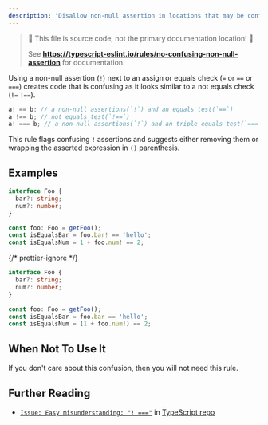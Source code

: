 ---
description: 'Disallow non-null assertion in locations that may be confusing.'
---


> 🛑 This file is source code, not the primary documentation location! 🛑
>
> See **https://typescript-eslint.io/rules/no-confusing-non-null-assertion** for documentation.

Using a non-null assertion (`!`) next to an assign or equals check (`=` or `==` or `===`) creates code that is confusing as it looks similar to a not equals check (`!=` `!==`).

```typescript
a! == b; // a non-null assertions(`!`) and an equals test(`==`)
a !== b; // not equals test(`!==`)
a! === b; // a non-null assertions(`!`) and an triple equals test(`===`)
```

This rule flags confusing `!` assertions and suggests either removing them or wrapping the asserted expression in `()` parenthesis.

## Examples

<Tabs>
<TabItem value="❌ Incorrect">

```ts
interface Foo {
  bar?: string;
  num?: number;
}

const foo: Foo = getFoo();
const isEqualsBar = foo.bar! == 'hello';
const isEqualsNum = 1 + foo.num! == 2;
```

</TabItem>
<TabItem value="✅ Correct">

{/* prettier-ignore */}
```ts
interface Foo {
  bar?: string;
  num?: number;
}

const foo: Foo = getFoo();
const isEqualsBar = foo.bar == 'hello';
const isEqualsNum = (1 + foo.num!) == 2;
```

</TabItem>
</Tabs>

## When Not To Use It

If you don't care about this confusion, then you will not need this rule.

## Further Reading

- [`Issue: Easy misunderstanding: "! ==="`](https://github.com/microsoft/TypeScript/issues/37837) in [TypeScript repo](https://github.com/microsoft/TypeScript)
